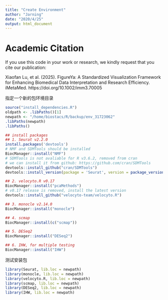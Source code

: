 ```yaml
---
title: "Create Environment"
author: "Jarning"
date: "2020/4/25"
output: html_document
---
```

# Academic Citation
If you use this code in your work or research, we kindly request that you cite our publication:

Xiaofan Lu, et al. (2025). FigureYa: A Standardized Visualization Framework for Enhancing Biomedical Data Interpretation and Research Efficiency. iMetaMed. https://doi.org/10.1002/imm3.70005



指定一个新的包环境目录
```r
source("install_dependencies.R")
oldpath <- .libPaths()[1]
newpath <- "/home/biostacs/R/backup/env_31723062"
.libPaths(newpath)
.libPaths()
```

```r
## install packages
## 1. Seurat v2.2.0
install.packages('devtools')
# NMF and SDMTools should be installed
BiocManager::install("NMF")
# SDMTools is not avaliable for R v3.6.2, removed from cran
# we can install it from github: https://github.com/cran/SDMTools
devtools::install_github("cran/SDMTools")
devtools::install_version(package = 'Seurat', version = package_version('2.2.0'))

## 2. velocyto.R v0.17
BiocManager::install("pcaMethods")
# v0.17 release is removed, install the latest version
devtools::install_github("velocyto-team/velocyto.R")

## 3. monocle v2.14.0
BiocManager::install("monocle")

## 4. scmap
BiocManager::install(c("scmap"))

## 5. DESeq2
BiocManager::install("DESeq2")

## 6. IHW, for multiple testing
BiocManager::install("IHW")
```

测试安装包
```r
library(Seurat, lib.loc = newpath)
library(monocle, lib.loc = newpath)
library(velocyto.R, lib.loc = newpath)
library(scmap, lib.loc = newpath)
library(DESeq2, lib.loc = newpath)
library(IHW, lib.loc = newpath)
```

